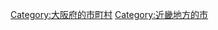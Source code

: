 {{Commonscat|Habikino, Osaka}}
{{Catmore}}

{{DEFAULTSORT:Habikino-shi}}
[[Category:大阪府的市町村|Category:大阪府的市町村]]
[[Category:近畿地方的市|Category:近畿地方的市]]